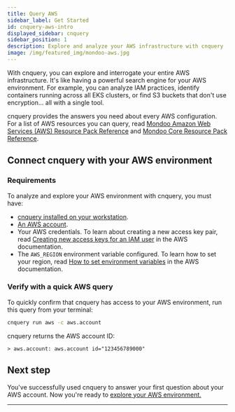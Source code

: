 ```yaml
---
title: Query AWS
sidebar_label: Get Started
id: cnquery-aws-intro
displayed_sidebar: cnquery
sidebar_position: 1
description: Explore and analyze your AWS infrastructure with cnquery
image: /img/featured_img/mondoo-aws.jpg
---
```


With cnquery, you can explore and interrogate your entire AWS infrastructure. It's like having a powerful search engine for your AWS environment. For example, you can analyze IAM practices, identify containers running across all EKS clusters, or find S3 buckets that don't use encryption... all with a single tool.

cnquery provides the answers you need about every AWS configuration. For a list of AWS resources you can query, read [Mondoo Amazon Web Services (AWS) Resource Pack Reference](/mql/resources/aws-pack/) and [Mondoo Core Resource Pack Reference](/mql/resources/core-pack/).

## Connect cnquery with your AWS environment

### Requirements

To analyze and explore your AWS environment with cnquery, you must have:

- [cnquery installed on your workstation](/cnquery/).
- [An AWS account](https://aws.amazon.com/free/).
- Your AWS credentials. To learn about creating a new access key pair, read [Creating new access keys for an IAM user](https://docs.aws.amazon.com/keyspaces/latest/devguide/access.credentials.html#create.keypair) in the AWS documentation.
- The `AWS_REGION` environment variable configured. To learn how to set your region, read [How to set environment variables](https://docs.aws.amazon.com/cli/latest/userguide/cli-configure-envvars.html#envvars-set) in the AWS documentation.

### Verify with a quick AWS query

To quickly confirm that cnquery has access to your AWS environment, run this query from your terminal:

```bash
cnquery run aws -c aws.account
```

cnquery returns the AWS account ID:

```shell
> aws.account: aws.account id="123456789000"
```

## Next step

You've successfully used cnquery to answer your first question about your AWS account. Now you're ready to [explore your AWS environment.](/cnquery/cloud/aws/account/)

---

